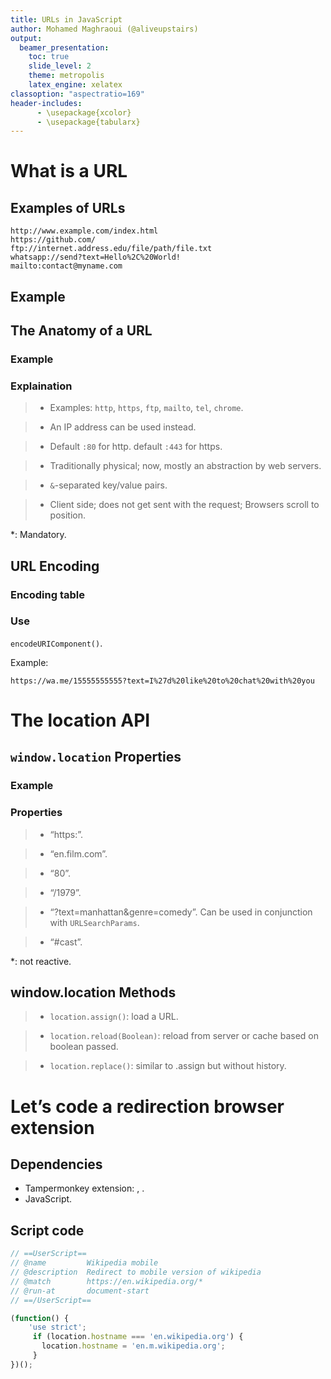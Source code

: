 ```yaml
---
title: URLs in JavaScript
author: Mohamed Maghraoui (@aliveupstairs)
output:
  beamer_presentation:
    toc: true
    slide_level: 2
    theme: metropolis
    latex_engine: xelatex
classoption: "aspectratio=169"
header-includes:
      - \usepackage{xcolor}
      - \usepackage{tabularx}
---
```


# What is a URL

## Examples of URLs

<!-- these URLs can be typed into your browser's address bar to tell it to load the associated page (resource) -->

```
http://www.example.com/index.html
https://github.com/
ftp://internet.address.edu/file/path/file.txt
whatsapp://send?text=Hello%2C%20World!
mailto:contact@myname.com
```

## Example

\begin{center}
https://en.film.com:443/main/func/search.php?text=manhattan\&genre=comedy\#cast
\end{center}

## The Anatomy of a URL

### Example

\begin{center}
  \colorbox{blue!40}{\strut https://}\colorbox{red!40}{\strut en.film.com}\colorbox{orange!40}{\strut :443}\colorbox{teal!40}{\strut /main/func/search.php}\colorbox{yellow!60}{\strut ?text=manhattan\&genre=comedy}\colorbox{purple!40}{\strut \#cast}
\end{center}

### Explaination

> - \colorbox{blue!40}{Protocol/scheme\text{*}} Examples: `http`, `https`, `ftp`, `mailto`, `tel`, `chrome`. <!-- the last protocol is custom -->

> - \colorbox{red!40}{Domain name\text{*}} An IP address can be used instead.

> - \colorbox{orange!40}{Port} Default `:80` for http. default `:443` for https.

> - \colorbox{teal!40}{Path} Traditionally physical; now, mostly an abstraction by web servers.

> - \colorbox{yellow!60}{Parameters/query/search} `&`-separated key/value pairs.

> - \colorbox{purple!40}{Fragment/hash} Client side; does not get sent with the request; Browsers scroll to position.

\*: Mandatory.

## URL Encoding

### Encoding table

\begin{tabularx}{\textwidth}{ |X|X|X|X|X|X|X|X|X|X| }
  \hline
   space & ! & \# & \$ & \% & \& & ' & ( & ) & *  \\
  \hline
   \%20 & \%21 & \%23 & \%24 & \%25 & \%26 & \%27 & \%28 & \%29 & \%2A \\
  \hline
\end{tabularx}

\begin{tabularx}{\textwidth}{ |X|X|X|X|X|X|X|X|X|X| }
  \hline
   + & , & / & : & ; & = & ? & @ & [ & ] \\
  \hline
   \%2B & \%2C & \%2F & \%3A & \%3B & \%3D & \%3F & \%40 & \%5B & \%5D \\
  \hline
\end{tabularx}

### Use

`encodeURIComponent()`.

Example:

```
https://wa.me/15555555555?text=I%27d%20like%20to%20chat%20with%20you
```

# The location API

## `window.location` Properties

### Example

\begin{center}
  \colorbox{blue!40}{\strut http://}\colorbox{red!40}{\strut en.film.com}\colorbox{orange!40}{\strut :80}\colorbox{teal!40}{\strut /1979}\colorbox{yellow!60}{\strut ?text=manhattan\&genre=comedy}\colorbox{purple!40}{\strut \#cast}
\end{center}

### Properties

> - \colorbox{blue!40}{location.protocol:} "https:".

> - \colorbox{red!40}{location.hostname:} "en.film.com".

> - \colorbox{orange!40}{location.port:} "80".

> - \colorbox{teal!40}{location.path\text{*}:} "/1979".

> - \colorbox{yellow!60}{location.search:} "?text=manhattan\&genre=comedy". Can be used in conjunction with `URLSearchParams`.

> - \colorbox{purple!40}{location.hash:} "#cast".

\*: not reactive.

## window.location Methods

> - `location.assign()`: load a URL.

> - `location.reload(Boolean)`: reload from server or cache based on boolean passed.

> - `location.replace()`: similar to .assign but without history.

# Let's code a redirection browser extension

## Dependencies

- Tampermonkey extension: [\underline{chromium}](https://chrome.google.com/webstore/detail/tampermonkey/dhdgffkkebhmkfjojejmpbldmpobfkfo), [\underline{firefox}](https://addons.mozilla.org/en-US/firefox/addon/tampermonkey/).
- JavaScript.

## Script code

```js
// ==UserScript==
// @name         Wikipedia mobile
// @description  Redirect to mobile version of wikipedia
// @match        https://en.wikipedia.org/*
// @run-at       document-start
// ==/UserScript==

(function() {
    'use strict';
     if (location.hostname === 'en.wikipedia.org') {
       location.hostname = 'en.m.wikipedia.org';
     }
})();
```

##

\begin{center}
\Huge{Do you wish to add anything?}
\end{center}

##

\begin{center}
you can find the slides at: \underline{https://github.com/aliveupstairs/talks}\\
\Huge{Thank You}
\end{center}

